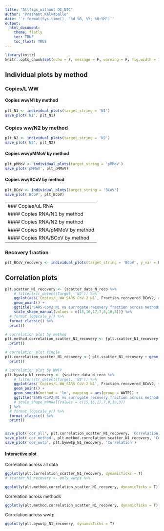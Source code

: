 ```yaml
---
title: "Allfigs_without DI,NTC"
author: "Prashant Kalvapalle"
date: '`r format(Sys.time(), "%d %B, %Y; %H:%M")`'
output: 
  html_document:
    theme: flatly
    toc: TRUE
    toc_float: TRUE
---
```



```r
library(knitr)
knitr::opts_chunk$set(echo = F, message = F, warning = F, fig.width = 12, fig.height = 4)

```

## Individual plots by method 

### Copies/L WW 

#### Copies ww/N1 by method
```r
plt_N1 <- individual_plots(target_string = 'N1')
save_plot('N1', plt_N1)
```
### Copies ww/N2 by method
```r
plt_N2 <- individual_plots(target_string = 'N2')
save_plot('N2', plt_N2)
```

#### Copies ww/pMMoV by method
```r
plt_pMMoV <- individual_plots(target_string = 'pMMoV')
save_plot('pMMoV', plt_pMMoV)
```

#### Copies ww/BCoV by method
```r
plt_BCoV <- individual_plots(target_string = 'BCoV')
save_plot('BCoV', plt_BCoV)
```

--------------------------------------------------------------------------------------
### Copies/uL RNA

#### Copies RNA/N1 by method
```r
plt_N1_RNA <- individual_plots(target_string = 'N1', y_var = `Copies/uL RNA`)
save_plot('N1', plt_N1_RNA, 'Copies RNA')
```

#### Copies RNA/N2 by method
```r
plt_N2_RNA <- individual_plots(target_string = 'N2', y_var = `Copies/uL RNA`)
save_plot('N2', plt_N2_RNA, 'Copies RNA')
```


#### Copies RNA/pMMoV by method
```r
plt_pMMoV_RNA <- individual_plots(target_string = 'pMMoV', y_var = `Copies/uL RNA`)
save_plot('pMMoV', plt_pMMoV_RNA, 'Copies RNA')
```


#### Copies RNA/BCoV by method
```r
plt_BCoV_RNA <- individual_plots(target_string = 'BCoV', y_var = `Copies/uL RNA`)
save_plot('BCoV', plt_BCoV_RNA, 'Copies RNA')
```

--------------------------------------------------------------------------------------
### Recovery fraction
```r
plt_BCoV_recovery <- individual_plots(target_string = 'BCoV', y_var = Fraction.recovered)

```


## Correlation plots

```r

plt.scatter_N1_recovery <- {scatter_data_N_reco %>% 
    # filter(str_detect(Target, 'N2')) %>% 
    ggplot(aes(`Copies/L WW_SARS CoV-2 N1`, Fraction.recovered_BCoV2, colour = `Concentration method`,  shape = WWTP)) + 
    geom_point() +
    ggtitle('SARS-CoV2 N1 vs surrogate recovery fraction across methods') + 
    scale_shape_manual(values = c(15,16,17,7,8,10,3))} %>% 
  # format_logscale_y() %>%
  format_classic() %>% 
  print()

# correlation plot by method
plt.method.correlation_scatter_N1_recovery <- {plt.scatter_N1_recovery + geom_smooth(method = 'lm', mapping = aes(group = `Concentration method`))} %>% 
  print()

# correlation plot single
plt.correlation_scatter_N1_recovery <-{ plt.scatter_N1_recovery + geom_smooth(method = 'lm', mapping = aes(group = NA))} %>% 
  print()

# correlation plot by WWTP
plt.bywwtp_N1_recovery <- {scatter_data_N_reco %>% 
    # filter(str_detect(Target, 'N2')) %>% 
    ggplot(aes(`Copies/L WW_SARS CoV-2 N1`, Fraction.recovered_BCoV2, shape = `Concentration method`,  colour = WWTP)) + 
    geom_point() +
    geom_smooth(method = 'lm', mapping = aes(group = WWTP)) +
    ggtitle('SARS-CoV2 N1 vs surrogate recovery fraction across methods') #+ 
    # scale_shape_manual(values = c(15,16,17,7,8,10,3))
  } %>%
  # format_logscale_y() %>%
  format_classic() %>% 
  print()


save_plot('cor_all', plt.correlation_scatter_N1_recovery, 'Correlation')
save_plot('cor_method', plt.method.correlation_scatter_N1_recovery, 'Correlation')
save_plot('cor_wwtp', plt.bywwtp_N1_recovery, 'Correlation')

```

#### Interactive plot

Correlation across all data
```r
ggplotly(plt.correlation_scatter_N1_recovery, dynamicTicks = T)
# scatter_N1_recovery <- only_wwtps %>% 

ggplotly(plt.method.correlation_scatter_N1_recovery, dynamicTicks = T)


```

Correlation across methods
```r
ggplotly(plt.method.correlation_scatter_N1_recovery, dynamicTicks = T)

```

Correlation across wwtp
```r
ggplotly(plt.bywwtp_N1_recovery, dynamicTicks = T)

```

